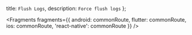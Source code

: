   title: `Flush Logs`,
  description: `Force flush logs`
};


<Fragments
  fragments={{
    android: commonRoute,
    flutter: commonRoute,
    ios: commonRoute,
    'react-native': commonRoute
  }}
/>
